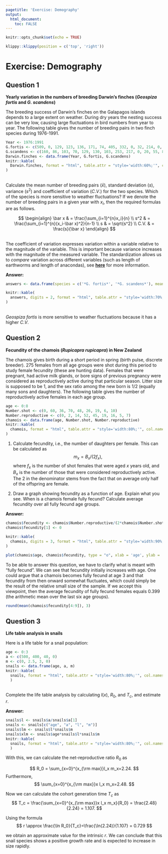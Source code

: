 ```yaml
---
pagetitle: 'Exercise: Demography'
output: 
  html_document:
    toc: FALSE
---
```


```r
knitr::opts_chunk$set(echo = TRUE)
```

```r
klippy::klippy(position = c('top', 'right'))
```

# Exercise: Demography {.tabset}

##  Question 1
**Yearly variation in the numbers of breeding Darwin’s finches (*Geospiza fortis* and *G. scandens*)**

The breeding success of Darwin’s finches on the Galapagos islands depends to a large extent on weather. During dry years the nesting success can be very low, causing large fluctuations in bird numbers from year to year.
The following table gives the number of breeding pairs in two finch species during 1976-1991.

```r
Year <- 1976:1991
G.fortis <- c(509, 0, 129, 123, 136, 171, 74, 405, 332, 0, 32, 214, 0, 0, 120, 241)
G.scandens <- c(160, 86, 103, 70, 129, 130, 103, 253, 217, 0, 20, 55, 8, 5, 13, 42)
Darwin.finches <- data.frame(Year, G.fortis, G.scandens)
knitr::kable(
  Darwin.finches, format = "html", table.attr = "style='width:60%;'", col.names = c('year', '*G. fortis* pairs', '*G. scandens* pairs')
)
```

\
Calculate the mean number of breeding pairs ($\bar x$), standard deviation ($s$), variance ($s^2$) and coefficient of variation ($C.V.$) for the two species. Which of the species is more sensitive to weather fluctuations?
If we denote the number of breeding pairs in a given year with $x_i$, then the required formulas are as follows.

$$
\begin{align}
\bar x & = \frac{\sum_{i=1}^{n}x_i}{n} \\
s^2 & = \frac{\sum_{i=1}^{n}(x_i-\bar x)^2}{n-1} \\
s & = \sqrt{s^2} \\
C.V. & = \frac{s}{\bar x}
\end{align}
$$

\
The coefficient of variation expresses variation within a variable relative to the magnitude of the variable. This is important because variance increases with the magnitude of the measured variable. The standardization allows us to *compare* variation across different variables (such as length of earthworms and length of anacondas), see [**here**](https://en.wikipedia.org/wiki/Coefficient_of_variation) for more information.

**Answer:**

```r
answers <- data.frame(species = c('*G. fortis*', '*G. scandens*'), mean = c(mean(Darwin.finches$G.fortis), mean(Darwin.finches$G.scandens)), s = c(sd(Darwin.finches$G.fortis), sd(Darwin.finches$G.scandens)), var = c(var(Darwin.finches$G.fortis), var(Darwin.finches$G.scandens)), CV = c(sd(Darwin.finches$G.fortis)/mean(Darwin.finches$G.fortis), sd(Darwin.finches$G.scandens)/mean(Darwin.finches$G.scandens)))

knitr::kable(
  answers, digits = 2, format = "html", table.attr = "style='width:70%;'", col.names = c('species', 'mean', '$s$', '$s^2$', '$C.V.$')
)
```

\
*Geospiza fortis* is more sensitive to weather fluctuations because it has a higher $C.V.$

## Question 2

**Fecundity of the chamois (*Rupicapra rupicapra*) in New Zealand**

The chamois gives birth during a short period in spring (birth pulse, discrete breeder). 275 females from all age groups were shot during this period to study female fecundity (these are hunting data). Females that were pregnant, had active milk glands, or bore signs of previous pregnancy were considered as reproductively active during that particular season. Litter size is supposed to be 1, and the sex ratio among the new born is 1/2 (equally many sons and daughters). The following table gives the number of reproductively active females in each age group.

```r
age <- 0:8
Number.shot <- c(0, 60, 36, 70, 48, 26, 19, 6, 10)
Number.reproductive <- c(0, 2, 14, 52, 45, 19, 16, 5, 7)
chamois <- data.frame(age, Number.shot, Number.reproductive)
knitr::kable(
  chamois, format = "html", table.attr = "style='width:80%;'", col.names = c('age in years ($x$)', 'no. shot ($f_x$)', 'no. reprod. active ($B_x$)')
)
```


1. Calculate fecundity, i.e., the number of daughters per female. This can be calculated as
$$
m_x = B_x /(2f_x),
$$
where $f_x$ is the number of shot females that were aged $x$ years old, and $B_x$ is the number of those that were considered reproductively active. The $2$ in the denominator stems from the fact that on average only half of the offspring are female.

2. Draw a graph showing fecundity as a function of age. Explain what you see. When is a chamois female fully fecund? Calculate average fecundity over all fully fecund age groups.

**Answer:**

```r
chamois$fecundity <- chamois$Number.reproductive/(2*chamois$Number.shot)
chamois$fecundity[1] <- 0

knitr::kable(
  chamois, digits = 3, format = "html", table.attr = "style='width:90%;'", col.names = c('age in years ($x$)', 'no. shot ($f_x$)', 'no. reprod. active ($B_x$)', 'age-specific fecundity ($m_x$)')
)

plot(chamois$age, chamois$fecundity, type = "o", xlab = 'age', ylab = 'fecundity')
```

To be able to answer this question, we have to clarify what is meant with "fully fecund". We can see that fecundity initially increases with age. One could argue that a chamois becomes fully fecund at age 3 and that fecundity from then onward somewhat fluctuates, which could simply be the result of the relative small size of the sample. If we accept this viewpoint, then the average fecundity of fully fecund females equals $0.399$ (the arithmetic mean over the last six age groups).

```r
round(mean(chamois$fecundity[4:9]), 3)
```


## Question 3

**Life table analysis in snails**

Here is a life table for a snail population:\

```r
age <- 0:3
a <- c(500, 400, 40, 0)
m <- c(0, 2.5, 3, 0)
snails <- data.frame(age, a, m)
knitr::kable(
  snails, format = "html", table.attr = "style='width:80%;'", col.names = c('age in years ($x$)', '$a_x$', '$m_x$')
  )
```

\
Complete the life table analysis by calculating $l(x)$, $R_0$, and $T_c$, and estimate $r$.

**Answer:**

```r
snails$l <- snails$a/snails$a[1]
snails <- snails[c("age", "a", "l", "m")]
snails$lm <- snails$l*snails$m
snails$xlm <- snails$age*snails$l*snails$m
knitr::kable(
  snails, format = "html", table.attr = "style='width:80%;'", col.names = c('age in years ($x$)', '$a_x$', '$l_x$', '$m_x$', '$l_x m_x$', '$x l_x m_x$')
  )
```

With this, we can calculate the net-reproductive ratio $R_0$ as

$$
R_0 = \sum_{x=0}^{x_{\rm max}}l_x m_x=2.24.
$$
Furthermore,
$$
\sum_{x=0}^{x_{\rm max}}x l_x m_x=2.48.
$$

Now we can calculate the cohort generation time $T_c$ as
$$
T_c = \frac{\sum_{x=0}^{x_{\rm max}}x l_x m_x}{R_0} = \frac{2.48}{2.24} = 1.107.
$$

Using the formula
$$
r \approx \frac{\ln R_0}{T_c}=\frac{\ln(2.24)}{1.107} = 0.729
$$

we obtain an approximate value for the intrinsic $r$.
We can conclude that this snail species shows a positive growth rate and is expected to increase in size rapidly.